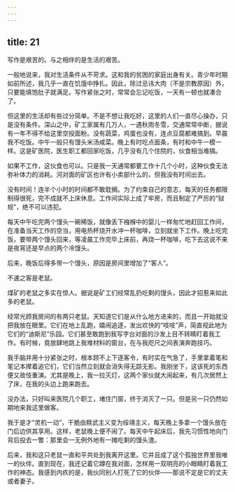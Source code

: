 ```yaml
---
---
---
```

title: 21
---




写作是艰苦的。与之相伴的是生活的艰苦。

一般地说来，我对生活条件从不苛求。这和我的贫困的家庭出身有关。青少年时期如前所述，我几乎一直在饥饿中挣扎。因此，除过忌讳大肉（不是宗教原因）外，只要能填饱肚子就满足。写作紧张之时，常常会忘记吃饭，一天有一顿也就凑合了。

但这里的生活却有些过分简单。不是不想让我吃好，这里的人们一直尽心操办，只是没有条件。深山之中，矿工家属有几万人，一遇秋雨冬雪，交通常常中断，据说有一年不得不给这里空投面粉。没有蔬菜，鸡蛋也没有，连点豆腐都难搞到。早晨我不吃饭。中午一般只有馒头米汤咸菜。晚上有时吃点面条，有时和中午一模一样。这是矿医院，医生职工都回家吃饭，几乎没有几个住院的，伙食相当难搞。

如果不工作，这伙食也可以。只是我一天通常都要工作十几个小时，这种伙食无法弥补体力的消耗。河对面的矿区也许有小卖部什么的，但我没有时间出去。

没有时间！连半个小时的时间都不敢耽搁。为了约束自己的意志，每天的任务都限制得很死，完不成就不上床休息。工作间实际上成了牢房，而且制定了严厉的“狱规”，绝不可以违犯。

每天中午吃完两个馒头一碗稀饭，就像丢下襁褓中的婴儿一样匆忙地赶回工作间，在准备当天工作的空当，用电热杯烧开水冲一杯咖啡，立刻就坐下工作。晚上吃完饭，要带两个馒头回来，等凌晨工作完毕上床前，再烧一杯咖啡，吃下去这说不来是夜宵还是早点的两个冷馒头。

后来，晚饭后得多带一个馒头，原因是房间里增加了“客人”。

不速之客是老鼠。

煤矿的老鼠之多实在惊人。据说是矿工们经常乱扔吃剩的馒头，因此才招惹来如此多的老鼠。

经常光顾我房间的有两只老鼠。天知道它们是从什么地方进来的，而且一开始就没把我放在眼里。它们在地上乱跑，嬉闹追逐，发出欢快的“吱吱”声，简直视此地为它们的“迪斯尼”乐园。它们甚至敢跑到我写字台对面的沙发上目不转睛盯着我工作。有时候，竟放肆地跳上我堆材料的窗台，在与我咫尺之间表演奔跑技巧。

我手脑并用十分紧张之时，根本顾不上下逐客令，有时实在气急了，手里拿着笔和笔记本撵着追它们，它们当然立刻就会消失得无踪无影。我刚坐下，这该死的东西便又故伎重演。尤其是晚上，我一拉灭灯，这两个家伙就大闹起来，有几次居然上了床，在我的头边上跑来跑去。

没办法，只好叫来医院几个职工，堵住门窗，终于消灭了一只。但是另一只仍然如期地来我这里做客。

我于是才“灵机一动”，干脆由黩武主义变为绥靖主义，每天晚上多拿一个馒头放在门后边供其享用。这样，老鼠晚上便不闹了。每天中午起床后，我先习惯性地向门背后投去一瞥：那里会一无例外地有一摊吃剩的馒头渣。

后来，我和这只老鼠一直和平共处到我离开这里。它并且成了这个孤独世界里我唯一的伙伴。直到现在，我还记着它蹲在我对面，怎样用一双明亮的小眼睛盯着我工作的神态。我感到内疚的是，我伙同别人打死了它的伙伴——那说不定是它的丈夫或者妻子。